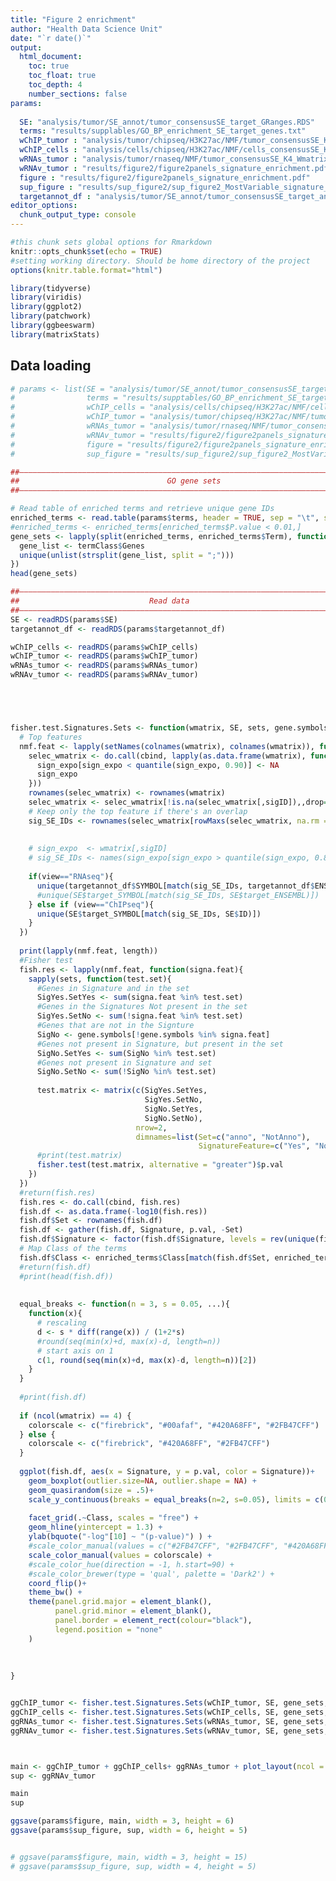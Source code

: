 ```yaml
---
title: "Figure 2 enrichment"
author: "Health Data Science Unit"
date: "`r date()`"
output: 
  html_document:
    toc: true
    toc_float: true
    toc_depth: 4
    number_sections: false
params:
  
  SE: "analysis/tumor/SE_annot/tumor_consensusSE_target_GRanges.RDS"
  terms: "results/supplables/GO_BP_enrichment_SE_target_genes.txt"
  wChIP_tumor : "analysis/tumor/chipseq/H3K27ac/NMF/tumor_consensusSE_K4_Wmatrix_Wnorm.RDS"
  wChIP_cells : "analysis/cells/chipseq/H3K27ac/NMF/cells_consensusSE_K3_Wmatrix_Wnorm.RDS"
  wRNAs_tumor : "analysis/tumor/rnaseq/NMF/tumor_consensusSE_K4_Wmatrix_Wnorm.RDS"
  wRNAv_tumor : "results/figure2/figure2panels_signature_enrichment.pdf"
  figure : "results/figure2/figure2panels_signature_enrichment.pdf"
  sup_figure : "results/sup_figure2/sup_figure2_MostVariable_signature_enrichment.pdf"
  targetannot_df : "analysis/tumor/SE_annot/tumor_consensusSE_target_annotation_df.RDS"
editor_options: 
  chunk_output_type: console
---
```



```r
#this chunk sets global options for Rmarkdown
knitr::opts_chunk$set(echo = TRUE)
#setting working directory. Should be home directory of the project
options(knitr.table.format="html")

library(tidyverse)
library(viridis)
library(ggplot2)
library(patchwork)
library(ggbeeswarm)
library(matrixStats)


```



## Data loading
  
  
```r

# params <- list(SE = "analysis/tumor/SE_annot/tumor_consensusSE_target_GRanges.RDS",
#                terms = "results/supptables/GO_BP_enrichment_SE_target_genes.txt",
#                wChIP_cells = "analysis/cells/chipseq/H3K27ac/NMF/cells_consensusSE_K3_Wmatrix_Wnorm.RDS",
#                wChIP_tumor = "analysis/tumor/chipseq/H3K27ac/NMF/tumor_consensusSE_K4_Wmatrix_Wnorm.RDS",
#                wRNAs_tumor = "analysis/tumor/rnaseq/NMF/tumor_consensusSE_K4_Wmatrix_Wnorm.RDS",
#                wRNAv_tumor = "results/figure2/figure2panels_signature_enrichment.pdf",
#                figure = "results/figure2/figure2panels_signature_enrichment.pdf",
#                sup_figure = "results/sup_figure2/sup_figure2_MostVariable_signature_enrichment.pdf")

##––––––––––––––––––––––––––––––––––––––––––––––––––––––––––––––––––––––––––––##
##                                 GO gene sets                               ##
##––––––––––––––––––––––––––––––––––––––––––––––––––––––––––––––––––––––––––––##

# Read table of enriched terms and retrieve unique gene IDs
enriched_terms <- read.table(params$terms, header = TRUE, sep = "\t", stringsAsFactors = FALSE)
#enriched_terms <- enriched_terms[enriched_terms$P.value < 0.01,]
gene_sets <- lapply(split(enriched_terms, enriched_terms$Term), function(termClass){
  gene_list <- termClass$Genes
  unique(unlist(strsplit(gene_list, split = ";")))
})
head(gene_sets)

##––––––––––––––––––––––––––––––––––––––––––––––––––––––––––––––––––––––––––––##
##                             Read data                                      ##
##––––––––––––––––––––––––––––––––––––––––––––––––––––––––––––––––––––––––––––##
SE <- readRDS(params$SE)
targetannot_df <- readRDS(params$targetannot_df)

wChIP_cells <- readRDS(params$wChIP_cells)
wChIP_tumor <- readRDS(params$wChIP_tumor)
wRNAs_tumor <- readRDS(params$wRNAs_tumor)
wRNAv_tumor <- readRDS(params$wRNAv_tumor)






```


```r

fisher.test.Signatures.Sets <- function(wmatrix, SE, sets, gene.symbols, Specific=TRUE, view="ChIPseq"){
  # Top features
  nmf.feat <- lapply(setNames(colnames(wmatrix), colnames(wmatrix)), function(sigID){
    selec_wmatrix <- do.call(cbind, lapply(as.data.frame(wmatrix), function(sign_expo){
      sign_expo[sign_expo < quantile(sign_expo, 0.90)] <- NA
      sign_expo
    }))
    rownames(selec_wmatrix) <- rownames(wmatrix)
    selec_wmatrix <- selec_wmatrix[!is.na(selec_wmatrix[,sigID]),,drop=FALSE]
    # Keep only the top feature if there's an overlap
    sig_SE_IDs <- rownames(selec_wmatrix[rowMaxs(selec_wmatrix, na.rm = TRUE) == selec_wmatrix[,sigID],])
    
    
    # sign_expo  <- wmatrix[,sigID]
    # sig_SE_IDs <- names(sign_expo[sign_expo > quantile(sign_expo, 0.80)])
    
    if(view=="RNAseq"){
      unique(targetannot_df$SYMBOL[match(sig_SE_IDs, targetannot_df$ENSEMBL)])
      #unique(SE$target_SYMBOL[match(sig_SE_IDs, SE$target_ENSEMBL)])
    } else if (view=="ChIPseq"){
      unique(SE$target_SYMBOL[match(sig_SE_IDs, SE$ID)])
    }
  })
  
  print(lapply(nmf.feat, length))
  #Fisher test
  fish.res <- lapply(nmf.feat, function(signa.feat){
    sapply(sets, function(test.set){
      #Genes in Signature and in the set
      SigYes.SetYes <- sum(signa.feat %in% test.set)
      #Genes in the Signatures Not present in the set
      SigYes.SetNo <- sum(!signa.feat %in% test.set)
      #Genes that are not in the Signture
      SigNo <- gene.symbols[!gene.symbols %in% signa.feat]
      #Genes not present in Signature, but present in the set
      SigNo.SetYes <- sum(SigNo %in% test.set)
      #Genes not present in Signature and set
      SigNo.SetNo <- sum(!SigNo %in% test.set)
      
      test.matrix <- matrix(c(SigYes.SetYes,
                              SigYes.SetNo,
                              SigNo.SetYes,
                              SigNo.SetNo),
                            nrow=2,
                            dimnames=list(Set=c("anno", "NotAnno"),
                                          SignatureFeature=c("Yes", "No")))
      #print(test.matrix)
      fisher.test(test.matrix, alternative = "greater")$p.val
    })
  })
  #return(fish.res)
  fish.res <- do.call(cbind, fish.res)
  fish.df <- as.data.frame(-log10(fish.res))
  fish.df$Set <- rownames(fish.df)
  fish.df <- gather(fish.df, Signature, p.val, -Set)
  fish.df$Signature <- factor(fish.df$Signature, levels = rev(unique(fish.df$Signature)))
  # Map Class of the terms
  fish.df$Class <- enriched_terms$Class[match(fish.df$Set, enriched_terms$Term)]
  #return(fish.df)
  #print(head(fish.df))
  
  
  equal_breaks <- function(n = 3, s = 0.05, ...){
    function(x){
      # rescaling
      d <- s * diff(range(x)) / (1+2*s)
      #round(seq(min(x)+d, max(x)-d, length=n))
      # start axis on 1
      c(1, round(seq(min(x)+d, max(x)-d, length=n))[2])
    }
  }
  
  #print(fish.df)
  
  if (ncol(wmatrix) == 4) {
    colorscale <- c("firebrick", "#00afaf", "#420A68FF", "#2FB47CFF")
  } else {
    colorscale <- c("firebrick", "#420A68FF", "#2FB47CFF")
  }
  
  ggplot(fish.df, aes(x = Signature, y = p.val, color = Signature))+
    geom_boxplot(outlier.size=NA, outlier.shape = NA) +
    geom_quasirandom(size = .5)+
    scale_y_continuous(breaks = equal_breaks(n=2, s=0.05), limits = c(0, NA)) +
    
    facet_grid(.~Class, scales = "free") +
    geom_hline(yintercept = 1.3) +
    ylab(bquote("-log"[10] ~ "(p-value)") ) +
    #scale_color_manual(values = c("#2FB47CFF", "#2FB47CFF", "#420A68FF", "#2FB47CFF")) +
    scale_color_manual(values = colorscale) +
    #scale_color_hue(direction = -1, h.start=90) +
    #scale_color_brewer(type = 'qual', palette = 'Dark2') +
    coord_flip()+
    theme_bw() + 
    theme(panel.grid.major = element_blank(),
          panel.grid.minor = element_blank(), 
          panel.border = element_rect(colour="black"), 
          legend.position = "none"
    )
  
  
  
}



```




```r
ggChIP_tumor <- fisher.test.Signatures.Sets(wChIP_tumor, SE, gene_sets, unique(SE$target_ENSEMBL), Specific=T)
ggChIP_cells <- fisher.test.Signatures.Sets(wChIP_cells, SE, gene_sets, unique(SE$target_ENSEMBL), Specific=T)
ggRNAs_tumor <- fisher.test.Signatures.Sets(wRNAs_tumor, SE, gene_sets, unique(SE$target_ENSEMBL), Specific=T, view="RNAseq")
ggRNAv_tumor <- fisher.test.Signatures.Sets(wRNAv_tumor, SE, gene_sets, unique(SE$target_ENSEMBL), Specific=T, view="RNAseq")



main <- ggChIP_tumor + ggChIP_cells+ ggRNAs_tumor + plot_layout(ncol = 1)
sup <- ggRNAv_tumor

main
sup

ggsave(params$figure, main, width = 3, height = 6)
ggsave(params$sup_figure, sup, width = 6, height = 5)


# ggsave(params$figure, main, width = 3, height = 15)
# ggsave(params$sup_figure, sup, width = 4, height = 5)


```

